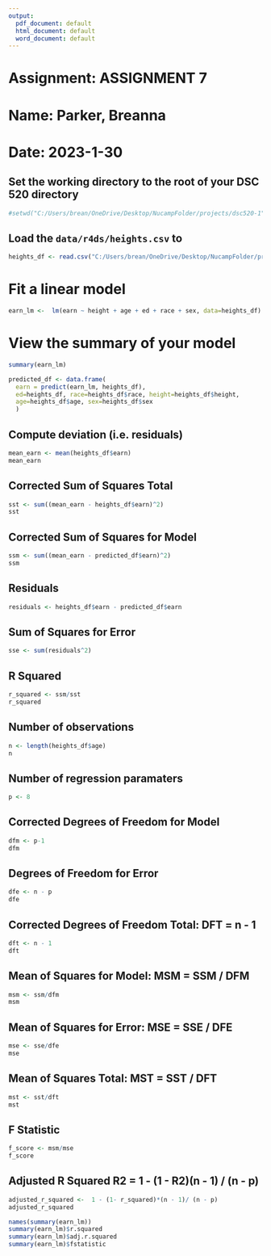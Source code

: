 ```yaml
---
output:
  pdf_document: default
  html_document: default
  word_document: default
---
```

# Assignment: ASSIGNMENT 7
# Name: Parker, Breanna
# Date: 2023-1-30

## Set the working directory to the root of your DSC 520 directory
```r
#setwd("C:/Users/brean/OneDrive/Desktop/NucampFolder/projects/dsc520-1")

```


## Load the `data/r4ds/heights.csv` to
```r
heights_df <- read.csv("C:/Users/brean/OneDrive/Desktop/NucampFolder/projects/dsc520-1/data/r4ds/heights.csv")

```



# Fit a linear model
```r
earn_lm <-  lm(earn ~ height + age + ed + race + sex, data=heights_df)

```



# View the summary of your model

```r

summary(earn_lm)

```


```r
predicted_df <- data.frame(
  earn = predict(earn_lm, heights_df),
  ed=heights_df, race=heights_df$race, height=heights_df$height,
  age=heights_df$age, sex=heights_df$sex
  )

```




## Compute deviation (i.e. residuals)

```r
mean_earn <- mean(heights_df$earn)
mean_earn

```



## Corrected Sum of Squares Total

```r
sst <- sum((mean_earn - heights_df$earn)^2)
sst

```


## Corrected Sum of Squares for Model

```r
ssm <- sum((mean_earn - predicted_df$earn)^2)
ssm

```


## Residuals

```r

residuals <- heights_df$earn - predicted_df$earn

```



## Sum of Squares for Error

```r
sse <- sum(residuals^2)

```



## R Squared

```r
r_squared <- ssm/sst
r_squared

```


## Number of observations
```r
n <- length(heights_df$age)
n

```


## Number of regression paramaters

```r
p <- 8

```



## Corrected Degrees of Freedom for Model

```r
dfm <- p-1
dfm

```



## Degrees of Freedom for Error

```r
dfe <- n - p
dfe

```



## Corrected Degrees of Freedom Total:   DFT = n - 1

```r
dft <- n - 1
dft

```



## Mean of Squares for Model:   MSM = SSM / DFM

```r
msm <- ssm/dfm
msm

```



## Mean of Squares for Error:   MSE = SSE / DFE
```r
mse <- sse/dfe
mse

```


## Mean of Squares Total:   MST = SST / DFT

```r
mst <- sst/dft
mst

```



## F Statistic

```r
f_score <- msm/mse
f_score

```




## Adjusted R Squared R2 = 1 - (1 - R2)(n - 1) / (n - p)

```r
adjusted_r_squared <-  1 - (1- r_squared)*(n - 1)/ (n - p)
adjusted_r_squared

```

```r
names(summary(earn_lm))
summary(earn_lm)$r.squared
summary(earn_lm)$adj.r.squared
summary(earn_lm)$fstatistic

```


